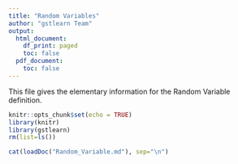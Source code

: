 ```yaml
---
title: "Random Variables"
author: "gstlearn Team"
output:
  html_document:
    df_print: paged
    toc: false
  pdf_document:
    toc: false
---
```


<!-- SUMMARY: This script gives the elementary definition of the Random Variables.  -->

<!-- CATEGORY: Courses -->

This file gives the elementary information for the Random Variable definition.

```r
knitr::opts_chunk$set(echo = TRUE)
library(knitr)
library(gstlearn)
rm(list=ls())
```

```r
cat(loadDoc("Random_Variable.md"), sep="\n")
```
